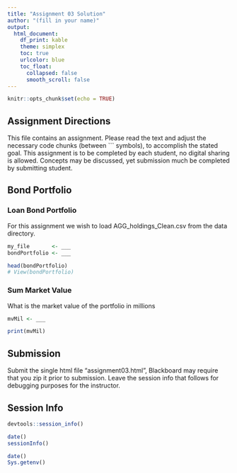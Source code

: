 ```yaml
---
title: "Assignment 03 Solution"
author: "(fill in your name)"
output:
  html_document:
    df_print: kable
    theme: simplex
    toc: true
    urlcolor: blue
    toc_float:
      collapsed: false
      smooth_scroll: false
---
```



```r
knitr::opts_chunk$set(echo = TRUE)
```

## Assignment Directions

This file contains an assignment.  Please read the text and adjust the necessary code chunks (between \`\`\` symbols), to accomplish the stated goal.  This assignment is to be completed by each student, no digital sharing is allowed.  Concepts may be discussed, yet submission much be completed by submitting student.

## Bond Portfolio

### Loan Bond Portfolio

For this assignment we wish to load AGG_holdings_Clean.csv from the data directory.

```r

my_file       <- ___
bondPortfolio <- ___

head(bondPortfolio)
# View(bondPortfolio)

```


### Sum Market Value

What is the market value of the portfolio in millions

```r

mvMil <- ___

print(mvMil)
```


## Submission

Submit the single html file "assignment03.html", Blackboard may require that you zip it prior to submission.  Leave the session info that follows for debugging purposes for the instructor.


## Session Info

```r
devtools::session_info()
```

```r
date()
sessionInfo()
```

```r
date()
Sys.getenv()
```


